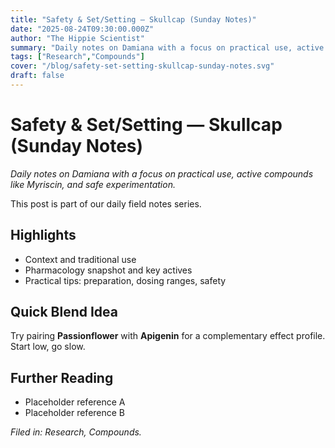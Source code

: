 ```yaml
---
title: "Safety & Set/Setting — Skullcap (Sunday Notes)"
date: "2025-08-24T09:30:00.000Z"
author: "The Hippie Scientist"
summary: "Daily notes on Damiana with a focus on practical use, active compounds like Myriscin, and safe experimentation."
tags: ["Research","Compounds"]
cover: "/blog/safety-set-setting-skullcap-sunday-notes.svg"
draft: false
---
```



# Safety & Set/Setting — Skullcap (Sunday Notes)

_Daily notes on Damiana with a focus on practical use, active compounds like Myriscin, and safe experimentation._

<Callout emoji="🌿">This post is part of our daily field notes series.</Callout>

## Highlights

- Context and traditional use
- Pharmacology snapshot and key actives
- Practical tips: preparation, dosing ranges, safety

## Quick Blend Idea

Try pairing **Passionflower** with **Apigenin** for a complementary effect profile. Start low, go slow.

## Further Reading

- Placeholder reference A
- Placeholder reference B

*Filed in: Research, Compounds.*
